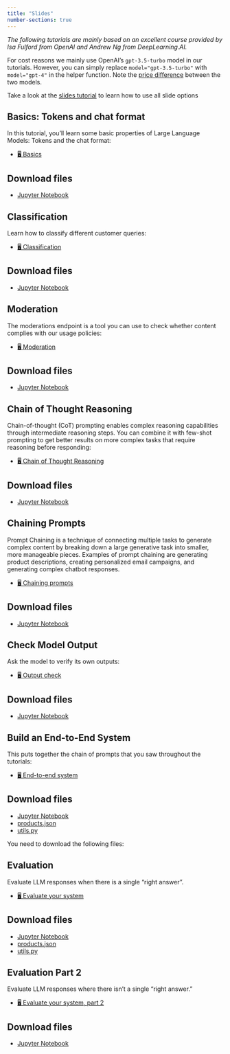 ```yaml
---
title: "Slides"
number-sections: true
---
```


*The following tutorials are mainly based on an excellent course provided by Isa Fulford from OpenAI and Andrew Ng from DeepLearning.AI.*

For cost reasons we mainly use OpenAI's `gpt-3.5-turbo` model in our tutorials. However, you can simply replace `model="gpt-3.5-turbo"` with `model="gpt-4"` in the helper function. Note the [price difference](https://openai.com/pricing) between the two models.

::: {.callout-note appearance="simple"}
Take a look at the [slides tutorial](https://kirenz.github.io/lab-toolkit/slides/slides.html#/title-slide) to learn how to use all slide options 

:::


## Basics: Tokens and chat format

In this tutorial, you'll learn some basic properties of Large Language Models: Tokens and the chat format:

- [🖥️ Basics](/slides/basics.qmd)

::: {.callout-tip appearance="simple" icon=false}
## Download files
- [Jupyter Notebook](/code/basics.ipynb)
:::

## Classification 

Learn how to classify different customer queries:

- [🖥️ Classification](/slides/classification.qmd)


::: {.callout-tip appearance="simple" icon=false}
## Download files
- [Jupyter Notebook](/code/classification.ipynb)
:::

## Moderation

The moderations endpoint is a tool you can use to check whether content complies with our usage policies:

- [🖥️ Moderation](/slides/moderation.qmd)

::: {.callout-tip appearance="simple" icon=false}
## Download files
- [Jupyter Notebook](/code/moderation.ipynb)
:::

## Chain of Thought Reasoning

Chain-of-thought (CoT) prompting enables complex reasoning capabilities through intermediate reasoning steps. You can combine it with few-shot prompting to get better results on more complex tasks that require reasoning before responding:

- [🖥️ Chain of Thought Reasoning](/slides/reasoning.qmd)

::: {.callout-tip appearance="simple" icon=false}
## Download files
- [Jupyter Notebook](/code/reasoning.ipynb)
:::

## Chaining Prompts

Prompt Chaining is a technique of connecting multiple tasks to generate complex content by breaking down a large generative task into smaller, more manageable pieces. Examples of prompt chaining are generating product descriptions, creating personalized email campaigns, and generating complex chatbot responses.

- [🖥️ Chaining prompts](/slides/chaining.qmd)

::: {.callout-tip appearance="simple" icon=false}
## Download files
- [Jupyter Notebook](/code/chaining.ipynb)
:::

## Check Model Output 

Ask the model to verify its own outputs:

- [🖥️ Output check](/slides/outputcheck.qmd)

::: {.callout-tip appearance="simple" icon=false}
## Download files
- [Jupyter Notebook](/code/outputcheck.ipynb)
:::

## Build an End-to-End System

This puts together the chain of prompts that you saw throughout the tutorials:

- [🖥️ End-to-end system](/slides/system.qmd)

::: {.callout-tip appearance="simple" icon=false}
## Download files
- [Jupyter Notebook](/code/system.ipynb)
- [products.json](/slides/products.json)
- [utils.py](/slides/utils.py)
:::

You need to download the following files:



## Evaluation

Evaluate LLM responses when there is a single "right answer".

- [🖥️ Evaluate your system](/slides/evaluation.qmd)

::: {.callout-tip appearance="simple" icon=false}
## Download files
- [Jupyter Notebook](/code/evaluation.ipynb)
- [products.json](/slides/products.json)
- [utils.py](/slides/utils_2.py)
:::

## Evaluation Part 2

Evaluate LLM responses where there isn't a single "right answer."

- [🖥️ Evaluate your system, part 2](/slides/evaluation_2.qmd)

::: {.callout-tip appearance="simple" icon=false}
## Download files
- [Jupyter Notebook](/code/evaluation_2.ipynb)
:::